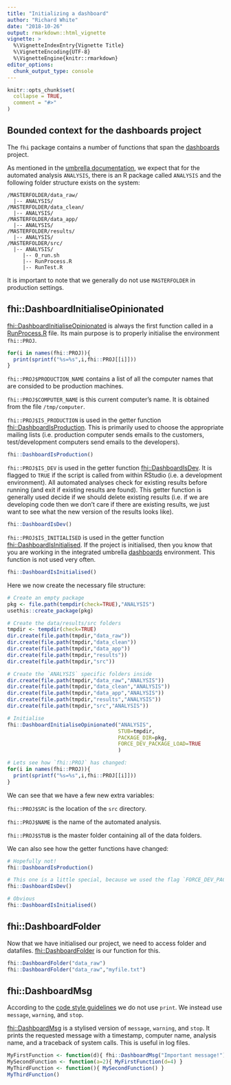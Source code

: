 ```yaml
---
title: "Initializing a dashboard"
author: "Richard White"
date: "2018-10-26"
output: rmarkdown::html_vignette
vignette: >
  %\VignetteIndexEntry{Vignette Title}
  %\VignetteEncoding{UTF-8}
  %\VignetteEngine{knitr::rmarkdown}
editor_options: 
  chunk_output_type: console
---
```


```r
knitr::opts_chunk$set(
  collapse = TRUE,
  comment = "#>"
)
```

## Bounded context for the dashboards project

The `fhi` package contains a number of functions that span the [dashboards](https://folkehelseinstituttet.github.io/dashboards/) project.

As mentioned in the [umbrella documentation](https://folkehelseinstituttet.github.io/dashboards/integrating-the-r-package-into-the-physical-system.html#bounded-context), we expect that for the automated analysis `ANALYSIS`, there is an R package called `ANALYSIS` and the following folder structure exists on the system:

```{}
/MASTERFOLDER/data_raw/
  |-- ANALYSIS/
/MASTERFOLDER/data_clean/
  |-- ANALYSIS/
/MASTERFOLDER/data_app/
  |-- ANALYSIS/
/MASTERFOLDER/results/
  |-- ANALYSIS/
/MASTERFOLDER/src/
  |-- ANALYSIS/
     |-- 0_run.sh
     |-- RunProcess.R
     |-- RunTest.R
```

It is important to note that we generally do not use `MASTERFOLDER` in production settings.

## fhi::DashboardInitialiseOpinionated

[fhi::DashboardInitialiseOpinionated](../reference/DashboardInitialiseOpinionated.html) is always the first function called in a [RunProcess.R](https://folkehelseinstituttet.github.io/dashboards/integrating-the-r-package-into-the-physical-system.html#runprocess.r) file. Its main purpose is to properly initialise the environment `fhi::PROJ`.

```r
for(i in names(fhi::PROJ)){
  print(sprintf("%s=%s",i,fhi::PROJ[[i]]))
}
```

`fhi::PROJ$PRODUCTION_NAME` contains a list of all the computer names that are consided to be production machines.

`fhi::PROJ$COMPUTER_NAME` is this current computer's name. It is obtained from the file `/tmp/computer`.

`fhi::PROJ$IS_PRODUCTION` is used in the getter function [fhi::DashboardIsProduction](../reference/DashboardIsProduction.html). This is primarily used to choose the appropriate mailing lists (i.e. production computer sends emails to the customers, test/development computers send emails to the developers).

```r
fhi::DashboardIsProduction()
```

`fhi::PROJ$IS_DEV` is used in the getter function [fhi::DashboardIsDev](../reference/DashboardIsDev.html). It is flagged to `TRUE` if the script is called from within RStudio (i.e. a development environment). All automated analyses check for existing results before running (and exit if existing results are found). This getter function is generally used decide if we should delete existing results (i.e. if we are developing code then we don't care if there are existing results, we just want to see what the new version of the results looks like).

```r
fhi::DashboardIsDev()
```

`fhi::PROJ$IS_INITIALISED` is used in the getter function [fhi::DashboardIsInitialised](../reference/DashboardIsInitialised.html). If the project is initialised, then you know that you are working in the integrated umbrella [dashboards](https://folkehelseinstituttet.github.io/dashboards/) environment. This function is not used very often.

```r
fhi::DashboardIsInitialised()
```

Here we now create the necessary file structure:
```r
# Create an empty package
pkg <- file.path(tempdir(check=TRUE),"ANALYSIS")
usethis::create_package(pkg)

# Create the data/results/src folders
tmpdir <- tempdir(check=TRUE)
dir.create(file.path(tmpdir,"data_raw"))
dir.create(file.path(tmpdir,"data_clean"))
dir.create(file.path(tmpdir,"data_app"))
dir.create(file.path(tmpdir,"results"))
dir.create(file.path(tmpdir,"src"))

# Create the `ANALYSIS` specific folders inside
dir.create(file.path(tmpdir,"data_raw","ANALYSIS"))
dir.create(file.path(tmpdir,"data_clean","ANALYSIS"))
dir.create(file.path(tmpdir,"data_app","ANALYSIS"))
dir.create(file.path(tmpdir,"results","ANALYSIS"))
dir.create(file.path(tmpdir,"src","ANALYSIS"))

# Initialise
fhi::DashboardInitialiseOpinionated("ANALYSIS",
                                    STUB=tmpdir, 
                                    PACKAGE_DIR=pkg, 
                                    FORCE_DEV_PACKAGE_LOAD=TRUE
                                    )

# Lets see how `fhi::PROJ` has changed:
for(i in names(fhi::PROJ)){
  print(sprintf("%s=%s",i,fhi::PROJ[[i]]))
}
```

We can see that we have a few new extra variables:

`fhi::PROJ$SRC` is the location of the `src` directory.

`fhi::PROJ$NAME` is the name of the automated analysis.

`fhi::PROJ$STUB` is the master folder containing all of the data folders.

We can also see how the getter functions have changed:

```r
# Hopefully not!
fhi::DashboardIsProduction()

# This one is a little special, because we used the flag `FORCE_DEV_PACKAGE_LOAD=TRUE`
fhi::DashboardIsDev()

# Obvious
fhi::DashboardIsInitialised()
```

## fhi::DashboardFolder

Now that we have initialised our project, we need to access folder and datafiles. [fhi::DashboardFolder](../reference/DashboardFolder.html) is our function for this.

```r
fhi::DashboardFolder("data_raw")
fhi::DashboardFolder("data_raw","myfile.txt")
```

## fhi::DashboardMsg

According to the [code style guidelines](https://folkehelseinstituttet.github.io/dashboards/contributing.html#code-style) we do not use `print`. We instead use `message`, `warning`, and `stop`. 

[fhi::DashboardMsg](../reference/DashboardMsg.html) is a stylised version of `message`, `warning`, and `stop`. It prints the requested message with a timestamp, computer name, analysis name, and a traceback of system calls. This is useful in log files.

```r
MyFirstFunction <- function(d){ fhi::DashboardMsg("Important message!")}
MySecondFunction <- function(a=2){ MyFirstFunction(d=4) }
MyThirdFunction <- function(){ MySecondFunction() }
MyThirdFunction()
```

